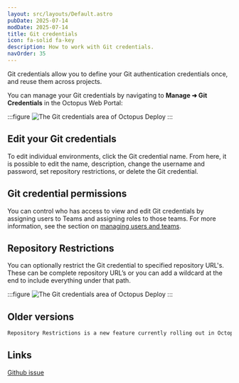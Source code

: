 ```yaml
---
layout: src/layouts/Default.astro
pubDate: 2025-07-14
modDate: 2025-07-14
title: Git credentials
icon: fa-solid fa-key
description: How to work with Git credentials.
navOrder: 35
---
```


Git credentials allow you to define your Git authentication credentials once, and reuse them across projects.

You can manage your Git credentials by navigating to **Manage ➜ Git Credentials** in the Octopus Web Portal:

:::figure
![The Git credentials area of Octopus Deploy](/docs/infrastructure/git-credentials/images/git-credentials.png)
:::

## Edit your Git credentials

To edit individual environments, click the Git credential name. From here, it is possible to edit the name, description, change the username and password, set repository restrictions, or delete the Git credential.

## Git credential permissions

You can control who has access to view and edit Git credentials by assigning users to Teams and assigning roles to those teams. For more information, see the section on [managing users and teams](/docs/security/users-and-teams).

## Repository Restrictions

You can optionally restrict the Git credential to specified repository URL's. These can be complete repository URL’s or you can add a wildcard at the end to include everything under that path.

:::figure
![The Git credentials area of Octopus Deploy](/docs/infrastructure/git-credentials/images/git-credential-details.png)
:::

## Older versions

```markdown
Repository Restrictions is a new feature currently rolling out in Octopus Cloud. This property will be missing in versions earlier than 2025.3.
```

## Links

[Github issue](https://github.com/OctopusDeploy/Issues/issues/9509)
